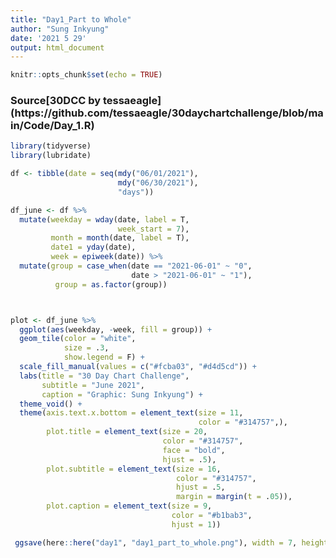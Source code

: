 ```yaml
---
title: "Day1_Part to Whole"
author: "Sung Inkyung"
date: '2021 5 29'
output: html_document
---
```


```r
knitr::opts_chunk$set(echo = TRUE)
```
### Source[30DCC by tessaeagle] (https://github.com/tessaeagle/30daychartchallenge/blob/main/Code/Day_1.R)
```r
library(tidyverse)
library(lubridate)
```


```r
df <- tibble(date = seq(mdy("06/01/2021"),
                        mdy("06/30/2021"),
                        "days"))

df_june <- df %>% 
  mutate(weekday = wday(date, label = T, 
                        week_start = 7),
         month = month(date, label = T),
         date1 = yday(date),
         week = epiweek(date)) %>% 
  mutate(group = case_when(date == "2021-06-01" ~ "0",
                           date > "2021-06-01" ~ "1"),
          group = as.factor(group))



plot <- df_june %>% 
  ggplot(aes(weekday, -week, fill = group)) +
  geom_tile(color = "white",
            size = .3, 
            show.legend = F) +
  scale_fill_manual(values = c("#fcba03", "#d4d5cd")) +
  labs(title = "30 Day Chart Challenge",
       subtitle = "June 2021",
       caption = "Graphic: Sung Inkyung") +
  theme_void() +
  theme(axis.text.x.bottom = element_text(size = 11,
                                          color = "#314757",),
        plot.title = element_text(size = 20,
                                  color = "#314757",
                                  face = "bold",
                                  hjust = .5),
        plot.subtitle = element_text(size = 16,
                                     color = "#314757",
                                     hjust = .5,
                                     margin = margin(t = .05)),
        plot.caption = element_text(size = 9,
                                    color = "#b1bab3",
                                    hjust = 1)) 

 ggsave(here::here("day1", "day1_part_to_whole.png"), width = 7, height = 5, units = "cm")
```

